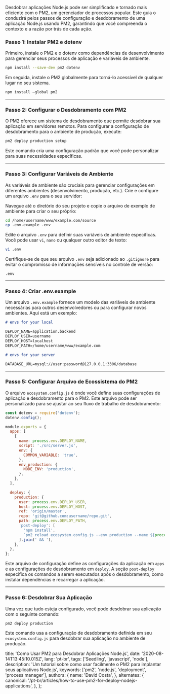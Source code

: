Desdobrar aplicações Node.js pode ser simplificado e tornado mais eficiente com o PM2, um gerenciador de processos popular. Este guia o conduzirá pelos passos de configuração e desdobramento de uma aplicação Node.js usando PM2, garantindo que você compreenda o contexto e a razão por trás de cada ação.

### Passo 1: Instalar PM2 e dotenv

Primeiro, instale o PM2 e o dotenv como dependências de desenvolvimento para gerenciar seus processos de aplicação e variáveis de ambiente.

```bash
npm install --save-dev pm2 dotenv
```

Em seguida, instale o PM2 globalmente para torná-lo acessível de qualquer lugar no seu sistema.

```bash
npm install —global pm2
```

---

### Passo 2: Configurar o Desdobramento com PM2

O PM2 oferece um sistema de desdobramento que permite desdobrar sua aplicação em servidores remotos. Para configurar a configuração de desdobramento para o ambiente de produção, execute:

```bash
pm2 deploy production setup
```

Este comando cria uma configuração padrão que você pode personalizar para suas necessidades específicas.

---

### Passo 3: Configurar Variáveis de Ambiente

As variáveis de ambiente são cruciais para gerenciar configurações em diferentes ambientes (desenvolvimento, produção, etc.). Crie e configure um arquivo `.env` para o seu servidor:

Navegue até o diretório do seu projeto e copie o arquivo de exemplo de ambiente para criar o seu próprio:

```bash
cd /home/username/www/example.com/source
cp .env.example .env
```

Edite o arquivo `.env` para definir suas variáveis de ambiente específicas. Você pode usar `vi`, `nano` ou qualquer outro editor de texto:

```bash
vi .env
```

Certifique-se de que seu arquivo `.env` seja adicionado ao `.gitignore` para evitar o compromisso de informações sensíveis no controle de versão:

```plaintext
.env
```

---

### Passo 4: Criar .env.example

Um arquivo `.env.example` fornece um modelo das variáveis de ambiente necessárias para outros desenvolvedores ou para configurar novos ambientes. Aqui está um exemplo:

```markdown
# envs for your local

DEPLOY_NAME=application.backend
DEPLOY_USER=username
DEPLOY_HOST=localhost
DEPLOY_PATH=/home/username/www/example.com

# envs for your server

DATABASE_URL=mysql://user:password@127.0.0.1:3306/database
```

---

### Passo 5: Configurar Arquivo de Ecossistema do PM2

O arquivo `ecosystem.config.js` é onde você define suas configurações de aplicação e desdobramento para o PM2. Este arquivo pode ser personalizado para se ajustar ao seu fluxo de trabalho de desdobramento:

```javascript
const dotenv = require('dotenv');
dotenv.config();

module.exports = {
  apps: [
    {
      name: process.env.DEPLOY_NAME,
      script: './src/server.js',
      env: {
        COMMON_VARIABLE: 'true',
      },
      env_production: {
        NODE_ENV: 'production',
      },
    },
  ],

  deploy: {
    production: {
      user: process.env.DEPLOY_USER,
      host: process.env.DEPLOY_HOST,
      ref: 'origin/master',
      repo: 'git@github.com:username/repo.git',
      path: process.env.DEPLOY_PATH,
      'post-deploy': [
        'npm install',
        `pm2 reload ecosystem.config.js --env production --name ${process.env.DEPLOY_NAME}`,
      ].join(' && '),
    },
  },
};
```

Este arquivo de configuração define as configurações da aplicação em `apps` e as configurações de desdobramento em `deploy`. A seção `post-deploy` especifica os comandos a serem executados após o desdobramento, como instalar dependências e recarregar a aplicação.

---

### Passo 6: Desdobrar Sua Aplicação

Uma vez que tudo esteja configurado, você pode desdobrar sua aplicação com o seguinte comando:

```bash
pm2 deploy production
```

Este comando usa a configuração de desdobramento definida em seu `ecosystem.config.js` para desdobrar sua aplicação no ambiente de produção.


  title: 'Como Usar PM2 para Desdobrar Aplicações Node.js',
  date: '2020-08-14T13:45:10.015Z',
  lang: 'pt-br',
  tags: ['Seedling', 'javascript', 'node'],
  description:
    'Um tutorial sobre como usar facilmente o PM2 para implantar seus aplicativos Node.js',
  keywords: ['pm2', 'node.js', 'deployment', 'process manager'],
  authors: {
    name: 'David Costa',
  },
  alternates: {
    canonical: '/pt-br/articles/how-to-use-pm2-for-deploy-nodejs-applications',
  },
};

